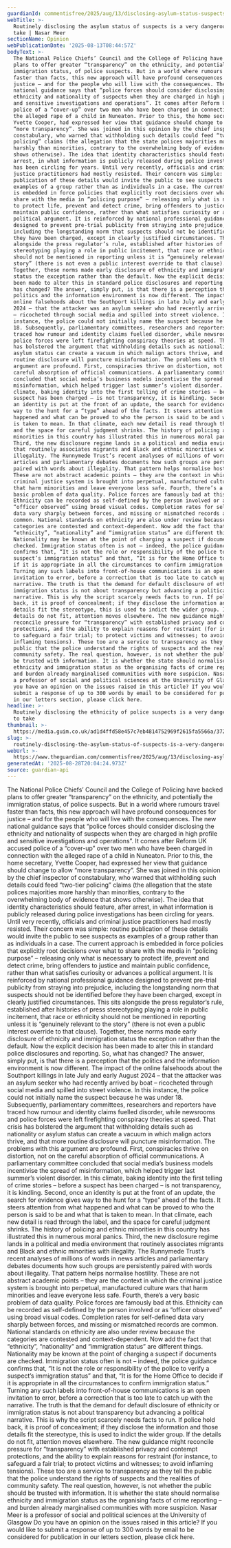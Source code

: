 ```yaml
---
guardianId: commentisfree/2025/aug/13/disclosing-asylum-status-suspects-transparency
webTitle: >-
  Routinely disclosing the asylum status of suspects is a very dangerous step to
  take | Nasar Meer
sectionName: Opinion
webPublicationDate: '2025-08-13T08:44:57Z'
bodyText: >-
  The National Police Chiefs’ Council and the College of Policing have backed
  plans to offer greater “transparency” on the ethnicity, and potentially the
  immigration status, of police suspects. But in a world where rumours travel
  faster than facts, this new approach will have profound consequences for
  justice – and for the people who will live with the consequences. The new
  national guidance says that “police forces should consider disclosing the
  ethnicity and nationality of suspects when they are charged in high profile
  and sensitive investigations and operations”. It comes after Reform UK accused
  police of a “cover-up” over two men who have been charged in connection with
  the alleged rape of a child in Nuneaton. Prior to this, the home secretary,
  Yvette Cooper, had expressed her view that guidance should change to allow
  “more transparency”. She was joined in this opinion by the chief inspector of
  constabulary, who warned that withholding such details could feed “two-tier
  policing” claims (the allegation that the state polices majorities more
  harshly than minorities, contrary to the overwhelming body of evidence that
  shows otherwise). The idea that identity characteristics should feature, after
  arrest, in what information is publicly released during police investigations
  has been circling for years. Until very recently, officials and criminal
  justice practitioners had mostly resisted. Their concern was simple: routine
  publication of these details would invite the public to see suspects as
  examples of a group rather than as individuals in a case. The current approach
  is embedded in force policies that explicitly root decisions over what to
  share with the media in “policing purpose” – releasing only what is necessary
  to protect life, prevent and detect crime, bring offenders to justice and
  maintain public confidence, rather than what satisfies curiosity or advances a
  political argument. It is reinforced by national professional guidance
  designed to prevent pre-trial publicity from straying into prejudice,
  including the longstanding norm that suspects should not be identified before
  they have been charged, except in clearly justified circumstances. This sits
  alongside the press regulator’s rule, established after histories of press
  stereotyping playing a role in public incitement, that race or ethnicity
  should not be mentioned in reporting unless it is “genuinely relevant to the
  story” (there is not even a public interest override to that clause).
  Together, these norms made early disclosure of ethnicity and immigration
  status the exception rather than the default. Now the explicit decision has
  been made to alter this in standard police disclosures and reporting. So, what
  has changed? The answer, simply put, is that there is a perception that the
  politics and the information environment is now different. The impact of the
  online falsehoods about the Southport killings in late July and early August
  2024 – that the attacker was an asylum seeker who had recently arrived by boat
  – ricocheted through social media and spilled into street violence. In this
  instance, the police could not initially name the suspect because he was under
  18. Subsequently, parliamentary committees, researchers and reporters have
  traced how rumour and identity claims fuelled disorder, while newsrooms and
  police forces were left firefighting conspiracy theories at speed. That crisis
  has bolstered the argument that withholding details such as nationality or
  asylum status can create a vacuum in which malign actors thrive, and that more
  routine disclosure will puncture misinformation. The problems with this
  argument are profound. First, conspiracies thrive on distortion, not on the
  careful absorption of official communications. A parliamentary committee
  concluded that social media’s business models incentivise the spread of
  misinformation, which helped trigger last summer’s violent disorder. In this
  climate, baking identity into the first telling of crime stories – before a
  suspect has been charged – is not transparency, it is kindling. Second, once
  an identity is put at the front of an update, the search for evidence gives
  way to the hunt for a “type” ahead of the facts. It steers attention from what
  happened and what can be proved to who the person is said to be and what that
  is taken to mean. In that climate, each new detail is read through the label,
  and the space for careful judgment shrinks. The history of policing and ethnic
  minorities in this country has illustrated this in numerous moral panics.
  Third, the new disclosure regime lands in a political and media environment
  that routinely associates migrants and Black and ethnic minorities with
  illegality. The Runnymede Trust’s recent analyses of millions of words in news
  articles and parliamentary debates documents how such groups are persistently
  paired with words about illegality. That pattern helps normalise hostility.
  These are not abstract academic points – they are the context in which the
  criminal justice system is brought into perpetual, manufactured culture wars
  that harm minorities and leave everyone less safe. Fourth, there’s a very
  basic problem of data quality. Police forces are famously bad at this.
  Ethnicity can be recorded as self-defined by the person involved or as
  “officer observed” using broad visual codes. Completion rates for self-defined
  data vary sharply between forces, and missing or mismatched records are
  common. National standards on ethnicity are also under review because the
  categories are contested and context-dependent. Now add the fact that
  “ethnicity”, “nationality” and “immigration status” are different things.
  Nationality may be known at the point of charging a suspect if documents are
  checked. Immigration status often is not – indeed, the police guidance
  confirms that, “It is not the role or responsibility of the police to verify a
  suspect’s immigration status” and that, “It is for the Home Office to decide
  if it is appropriate in all the circumstances to confirm immigration status.”
  Turning any such labels into front-of-house communications is an open
  invitation to error, before a correction that is too late to catch up with the
  narrative. The truth is that the demand for default disclosure of ethnicity or
  immigration status is not about transparency but advancing a political
  narrative. This is why the script scarcely needs facts to run. If police hold
  back, it is proof of concealment; if they disclose the information and those
  details fit the stereotype, this is used to indict the wider group. If the
  details do not fit, attention moves elsewhere. The new guidance might
  reconcile pressure for “transparency” with established privacy and contempt
  protections, and the ability to explain reasons for restraint (for instance,
  to safeguard a fair trial; to protect victims and witnesses; to avoid
  inflaming tensions). These too are a service to transparency as they tell the
  public that the police understand the rights of suspects and the realities of
  community safety. The real question, however, is not whether the public should
  be trusted with information. It is whether the state should normalise
  ethnicity and immigration status as the organising facts of crime reporting –
  and burden already marginalised communities with more suspicion. Nasar Meer is
  a professor of social and political sciences at the University of Glasgow Do
  you have an opinion on the issues raised in this article? If you would like to
  submit a response of up to 300 words by email to be considered for publication
  in our letters section, please click here.
headline: >-
  Routinely disclosing the ethnicity of police suspects is a very dangerous step
  to take
thumbnail: >-
  https://media.guim.co.uk/ad1d4ffd58e457c7eb4814752969f2615fa5566a/372_0_6880_5504/500.jpg
slug: >-
  routinely-disclosing-the-asylum-status-of-suspects-is-a-very-dangerous-step-to-take-or-nasar-meer
webUrl: >-
  https://www.theguardian.com/commentisfree/2025/aug/13/disclosing-asylum-status-suspects-transparency
generatedAt: '2025-08-28T20:04:24.973Z'
source: guardian-api
---
```

The National Police Chiefs’ Council and the College of Policing have backed plans to offer greater “transparency” on the ethnicity, and potentially the immigration status, of police suspects. But in a world where rumours travel faster than facts, this new approach will have profound consequences for justice – and for the people who will live with the consequences. The new national guidance says that “police forces should consider disclosing the ethnicity and nationality of suspects when they are charged in high profile and sensitive investigations and operations”. It comes after Reform UK accused police of a “cover-up” over two men who have been charged in connection with the alleged rape of a child in Nuneaton. Prior to this, the home secretary, Yvette Cooper, had expressed her view that guidance should change to allow “more transparency”. She was joined in this opinion by the chief inspector of constabulary, who warned that withholding such details could feed “two-tier policing” claims (the allegation that the state polices majorities more harshly than minorities, contrary to the overwhelming body of evidence that shows otherwise). The idea that identity characteristics should feature, after arrest, in what information is publicly released during police investigations has been circling for years. Until very recently, officials and criminal justice practitioners had mostly resisted. Their concern was simple: routine publication of these details would invite the public to see suspects as examples of a group rather than as individuals in a case. The current approach is embedded in force policies that explicitly root decisions over what to share with the media in “policing purpose” – releasing only what is necessary to protect life, prevent and detect crime, bring offenders to justice and maintain public confidence, rather than what satisfies curiosity or advances a political argument. It is reinforced by national professional guidance designed to prevent pre-trial publicity from straying into prejudice, including the longstanding norm that suspects should not be identified before they have been charged, except in clearly justified circumstances. This sits alongside the press regulator’s rule, established after histories of press stereotyping playing a role in public incitement, that race or ethnicity should not be mentioned in reporting unless it is “genuinely relevant to the story” (there is not even a public interest override to that clause). Together, these norms made early disclosure of ethnicity and immigration status the exception rather than the default. Now the explicit decision has been made to alter this in standard police disclosures and reporting. So, what has changed? The answer, simply put, is that there is a perception that the politics and the information environment is now different. The impact of the online falsehoods about the Southport killings in late July and early August 2024 – that the attacker was an asylum seeker who had recently arrived by boat – ricocheted through social media and spilled into street violence. In this instance, the police could not initially name the suspect because he was under 18. Subsequently, parliamentary committees, researchers and reporters have traced how rumour and identity claims fuelled disorder, while newsrooms and police forces were left firefighting conspiracy theories at speed. That crisis has bolstered the argument that withholding details such as nationality or asylum status can create a vacuum in which malign actors thrive, and that more routine disclosure will puncture misinformation. The problems with this argument are profound. First, conspiracies thrive on distortion, not on the careful absorption of official communications. A parliamentary committee concluded that social media’s business models incentivise the spread of misinformation, which helped trigger last summer’s violent disorder. In this climate, baking identity into the first telling of crime stories – before a suspect has been charged – is not transparency, it is kindling. Second, once an identity is put at the front of an update, the search for evidence gives way to the hunt for a “type” ahead of the facts. It steers attention from what happened and what can be proved to who the person is said to be and what that is taken to mean. In that climate, each new detail is read through the label, and the space for careful judgment shrinks. The history of policing and ethnic minorities in this country has illustrated this in numerous moral panics. Third, the new disclosure regime lands in a political and media environment that routinely associates migrants and Black and ethnic minorities with illegality. The Runnymede Trust’s recent analyses of millions of words in news articles and parliamentary debates documents how such groups are persistently paired with words about illegality. That pattern helps normalise hostility. These are not abstract academic points – they are the context in which the criminal justice system is brought into perpetual, manufactured culture wars that harm minorities and leave everyone less safe. Fourth, there’s a very basic problem of data quality. Police forces are famously bad at this. Ethnicity can be recorded as self-defined by the person involved or as “officer observed” using broad visual codes. Completion rates for self-defined data vary sharply between forces, and missing or mismatched records are common. National standards on ethnicity are also under review because the categories are contested and context-dependent. Now add the fact that “ethnicity”, “nationality” and “immigration status” are different things. Nationality may be known at the point of charging a suspect if documents are checked. Immigration status often is not – indeed, the police guidance confirms that, “It is not the role or responsibility of the police to verify a suspect’s immigration status” and that, “It is for the Home Office to decide if it is appropriate in all the circumstances to confirm immigration status.” Turning any such labels into front-of-house communications is an open invitation to error, before a correction that is too late to catch up with the narrative. The truth is that the demand for default disclosure of ethnicity or immigration status is not about transparency but advancing a political narrative. This is why the script scarcely needs facts to run. If police hold back, it is proof of concealment; if they disclose the information and those details fit the stereotype, this is used to indict the wider group. If the details do not fit, attention moves elsewhere. The new guidance might reconcile pressure for “transparency” with established privacy and contempt protections, and the ability to explain reasons for restraint (for instance, to safeguard a fair trial; to protect victims and witnesses; to avoid inflaming tensions). These too are a service to transparency as they tell the public that the police understand the rights of suspects and the realities of community safety. The real question, however, is not whether the public should be trusted with information. It is whether the state should normalise ethnicity and immigration status as the organising facts of crime reporting – and burden already marginalised communities with more suspicion. Nasar Meer is a professor of social and political sciences at the University of Glasgow Do you have an opinion on the issues raised in this article? If you would like to submit a response of up to 300 words by email to be considered for publication in our letters section, please click here.
